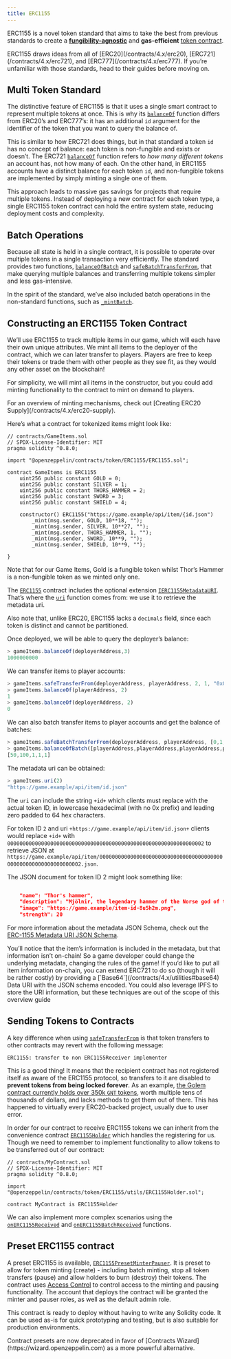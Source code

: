 ```yaml
---
title: ERC1155
---
```


ERC1155 is a novel token standard that aims to take the best from previous standards to create a [**fungibility-agnostic**](/contracts/4.x/tokens#different-kinds-of-tokens) and **gas-efficient** [token contract](/contracts/4.x/tokens#but_first_coffee_a_primer_on_token_contracts).

<Callout>
ERC1155 draws ideas from all of [ERC20](/contracts/4.x/erc20), [ERC721](/contracts/4.x/erc721), and [ERC777](/contracts/4.x/erc777). If you’re unfamiliar with those standards, head to their guides before moving on.
</Callout>

## Multi Token Standard

The distinctive feature of ERC1155 is that it uses a single smart contract to represent multiple tokens at once. This is why its [`balanceOf`](/contracts/4.x/api/token/ERC1155#IERC1155-balanceOf-address-uint256-) function differs from ERC20’s and ERC777’s: it has an additional `id` argument for the identifier of the token that you want to query the balance of.

This is similar to how ERC721 does things, but in that standard a token `id` has no concept of balance: each token is non-fungible and exists or doesn’t. The ERC721 [`balanceOf`](/contracts/4.x/api/token/ERC721#IERC721-balanceOf-address-) function refers to _how many different tokens_ an account has, not how many of each. On the other hand, in ERC1155 accounts have a distinct balance for each token `id`, and non-fungible tokens are implemented by simply minting a single one of them.

This approach leads to massive gas savings for projects that require multiple tokens. Instead of deploying a new contract for each token type, a single ERC1155 token contract can hold the entire system state, reducing deployment costs and complexity.

## Batch Operations

Because all state is held in a single contract, it is possible to operate over multiple tokens in a single transaction very efficiently. The standard provides two functions, [`balanceOfBatch`](/contracts/4.x/api/token/ERC1155#IERC1155-balanceOfBatch-address---uint256---) and [`safeBatchTransferFrom`](/contracts/4.x/api/token/ERC1155#IERC1155-safeBatchTransferFrom-address-address-uint256---uint256---bytes-), that make querying multiple balances and transferring multiple tokens simpler and less gas-intensive.

In the spirit of the standard, we’ve also included batch operations in the non-standard functions, such as [`_mintBatch`](/contracts/4.x/api/token/ERC1155#ERC1155-_mintBatch-address-uint256---uint256---bytes-).

## Constructing an ERC1155 Token Contract

We’ll use ERC1155 to track multiple items in our game, which will each have their own unique attributes. We mint all items to the deployer of the contract, which we can later transfer to players. Players are free to keep their tokens or trade them with other people as they see fit, as they would any other asset on the blockchain!

For simplicity, we will mint all items in the constructor, but you could add minting functionality to the contract to mint on demand to players.

<Callout>
For an overview of minting mechanisms, check out [Creating ERC20 Supply](/contracts/4.x/erc20-supply).
</Callout>

Here’s what a contract for tokenized items might look like:

```solidity
// contracts/GameItems.sol
// SPDX-License-Identifier: MIT
pragma solidity ^0.8.0;

import "@openzeppelin/contracts/token/ERC1155/ERC1155.sol";

contract GameItems is ERC1155
    uint256 public constant GOLD = 0;
    uint256 public constant SILVER = 1;
    uint256 public constant THORS_HAMMER = 2;
    uint256 public constant SWORD = 3;
    uint256 public constant SHIELD = 4;

    constructor() ERC1155("https://game.example/api/item/{id.json")
        _mint(msg.sender, GOLD, 10**18, "");
        _mint(msg.sender, SILVER, 10**27, "");
        _mint(msg.sender, THORS_HAMMER, 1, "");
        _mint(msg.sender, SWORD, 10**9, "");
        _mint(msg.sender, SHIELD, 10**9, "");

}
```

Note that for our Game Items, Gold is a fungible token whilst Thor’s Hammer is a non-fungible token as we minted only one.

The [`ERC1155`](/contracts/4.x/api/token/ERC1155#ERC1155) contract includes the optional extension [`IERC1155MetadataURI`](/contracts/4.x/api/token/ERC1155#IERC1155MetadataURI). That’s where the [`uri`](/contracts/4.x/api/token/ERC1155#IERC1155MetadataURI-uri-uint256-) function comes from: we use it to retrieve the metadata uri.

Also note that, unlike ERC20, ERC1155 lacks a `decimals` field, since each token is distinct and cannot be partitioned.

Once deployed, we will be able to query the deployer’s balance:
```javascript
> gameItems.balanceOf(deployerAddress,3)
1000000000
```

We can transfer items to player accounts:
```javascript
> gameItems.safeTransferFrom(deployerAddress, playerAddress, 2, 1, "0x0")
> gameItems.balanceOf(playerAddress, 2)
1
> gameItems.balanceOf(deployerAddress, 2)
0
```

We can also batch transfer items to player accounts and get the balance of batches:
```javascript
> gameItems.safeBatchTransferFrom(deployerAddress, playerAddress, [0,1,3,4], [50,100,1,1], "0x0")
> gameItems.balanceOfBatch([playerAddress,playerAddress,playerAddress,playerAddress,playerAddress], [0,1,2,3,4])
[50,100,1,1,1]
```

The metadata uri can be obtained:

```javascript
> gameItems.uri(2)
"https://game.example/api/item/id.json"
```

The `uri` can include the string `+id+` which clients must replace with the actual token ID, in lowercase hexadecimal (with no 0x prefix) and leading zero padded to 64 hex characters.

For token ID `2` and uri `+https://game.example/api/item/id.json+` clients would replace `+id+` with `0000000000000000000000000000000000000000000000000000000000000002` to retrieve JSON at `https://game.example/api/item/0000000000000000000000000000000000000000000000000000000000000002.json`.

The JSON document for token ID 2 might look something like:

```json

    "name": "Thor's hammer",
    "description": "Mjölnir, the legendary hammer of the Norse god of thunder.",
    "image": "https://game.example/item-id-8u5h2m.png",
    "strength": 20

```

For more information about the metadata JSON Schema, check out the [ERC-1155 Metadata URI JSON Schema](https://github.com/ethereum/EIPs/blob/master/EIPS/eip-1155.md#erc-1155-metadata-uri-json-schema).

<Callout>
You’ll notice that the item’s information is included in the metadata, but that information isn’t on-chain! So a game developer could change the underlying metadata, changing the rules of the game!
</Callout>

<Callout>
If you’d like to put all item information on-chain, you can extend ERC721 to do so (though it will be rather costly) by providing a [`Base64`](/contracts/4.x/utilities#base64) Data URI with the JSON schema encoded. You could also leverage IPFS to store the URI information, but these techniques are out of the scope of this overview guide
</Callout>

## Sending Tokens to Contracts

A key difference when using [`safeTransferFrom`](/contracts/4.x/api/token/ERC1155#IERC1155-safeTransferFrom-address-address-uint256-uint256-bytes-) is that token transfers to other contracts may revert with the following message:

```text
ERC1155: transfer to non ERC1155Receiver implementer
```

This is a good thing! It means that the recipient contract has not registered itself as aware of the ERC1155 protocol, so transfers to it are disabled to **prevent tokens from being locked forever**. As an example, [the Golem contract currently holds over 350k `GNT` tokens](https://etherscan.io/token/0xa74476443119A942dE498590Fe1f2454d7D4aC0d?a=0xa74476443119A942dE498590Fe1f2454d7D4aC0d), worth multiple tens of thousands of dollars, and lacks methods to get them out of there. This has happened to virtually every ERC20-backed project, usually due to user error.

In order for our contract to receive ERC1155 tokens we can inherit from the convenience contract [`ERC1155Holder`](/contracts/4.x/api/token/ERC1155#ERC1155Holder) which handles the registering for us.  Though we need to remember to implement functionality to allow tokens to be transferred out of our contract:

```solidity
// contracts/MyContract.sol
// SPDX-License-Identifier: MIT
pragma solidity ^0.8.0;

import "@openzeppelin/contracts/token/ERC1155/utils/ERC1155Holder.sol";

contract MyContract is ERC1155Holder

```

We can also implement more complex scenarios using the [`onERC1155Received`](/contracts/4.x/api/token/ERC1155#IERC1155Receiver-onERC1155Received-address-address-uint256-uint256-bytes-) and [`onERC1155BatchReceived`](/contracts/4.x/api/token/ERC1155#IERC1155Receiver-onERC1155BatchReceived-address-address-uint256---uint256---bytes-) functions.

## Preset ERC1155 contract
A preset ERC1155 is available, [`ERC1155PresetMinterPauser`](https://github.com/OpenZeppelin/openzeppelin-contracts/blob/release-v4.7/contracts/token/ERC1155/presets/ERC1155PresetMinterPauser.sol). It is preset to allow for token minting (create) - including batch minting, stop all token transfers (pause) and allow holders to burn (destroy) their tokens. The contract uses [Access Control](/contracts/4.x/access-control) to control access to the minting and pausing functionality.  The account that deploys the contract will be granted the minter and pauser roles, as well as the default admin role.

This contract is ready to deploy without having to write any Solidity code.  It can be used as-is for quick prototyping and testing, but is also suitable for production environments.

<Callout>
Contract presets are now deprecated in favor of [Contracts Wizard](https://wizard.openzeppelin.com) as a more powerful alternative.
</Callout>
